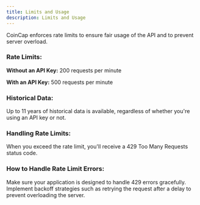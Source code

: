 ```yaml
---
title: Limits and Usage
description: Limits and Usage
---
```


CoinCap enforces rate limits to ensure fair usage of the API and to prevent server overload.

### Rate Limits:
**Without an API Key:** 200 requests per minute

**With an API Key:** 500 requests per minute

### Historical Data:
Up to 11 years of historical data is available, regardless of whether you're using an API key or not.

### Handling Rate Limits:
When you exceed the rate limit, you'll receive a 429 Too Many Requests status code.

### How to Handle Rate Limit Errors:
Make sure your application is designed to handle 429 errors gracefully.
Implement backoff strategies such as retrying the request after a delay to prevent overloading the server.
